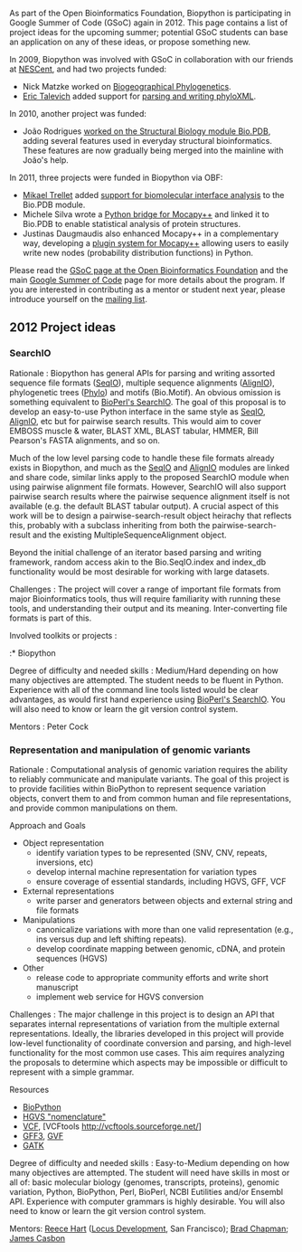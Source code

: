 As part of the Open Bioinformatics Foundation, Biopython is participating in Google Summer of Code (GSoC) again in 2012. This page contains a list of project ideas for the upcoming summer; potential GSoC students can base an application on any of these ideas, or propose something new.

In 2009, Biopython was involved with GSoC in collaboration with our friends at [https://www.nescent.org/wg_phyloinformatics/Main_Page NESCent], and had two projects funded:

* Nick Matzke worked on [https://www.nescent.org/wg_phyloinformatics/Phyloinformatics_Summer_of_Code_2009#Biogeographical_Phylogenetics_for_BioPython Biogeographical Phylogenetics].
* [[User%3AEricTalevich|Eric Talevich]] added support for [https://www.nescent.org/wg_phyloinformatics/Phyloinformatics_Summer_of_Code_2009#Biopython_support_for_parsing_and_writing_phyloXML parsing and writing phyloXML].

In 2010, another project was funded:

* João Rodrigues [[GSOC2010_Joao|worked on the Structural Biology module Bio.PDB]], adding several features used in everyday structural bioinformatics. These features are now gradually being merged into the mainline with João's help.

In 2011, three projects were funded in Biopython via OBF:

* [[User%3AMtrellet|Mikael Trellet]] added [[GSoC2011_mtrellet|support for biomolecular interface analysis]] to the Bio.PDB module.
* Michele Silva wrote a [[GSOC2011_Mocapy|Python bridge for Mocapy++]] and linked it to Bio.PDB to enable statistical analysis of protein structures.
* Justinas Daugmaudis also enhanced Mocapy++ in a complementary way, developing a [[GSOC2011_MocapyExt|plugin system for Mocapy++]] allowing users to easily write new nodes (probability distribution functions) in Python.

Please read the [http://www.open-bio.org/wiki/Google_Summer_of_Code GSoC page at the Open Bioinformatics Foundation] and the main [http://code.google.com/soc Google Summer of Code] page for more details about the program. If you are interested in contributing as a mentor or student next year, please introduce yourself on the [http://biopython.org/wiki/Mailing_lists mailing list].

== 2012 Project ideas ==

=== SearchIO ===

; Rationale : Biopython has general APIs for parsing and writing assorted sequence file formats ([[SeqIO]]), multiple sequence alignments ([[AlignIO]]), phylogenetic trees ([[Phylo]]) and motifs (Bio.Motif). An obvious omission is something equivalent to [[bp:HOWTO:SearchIO|BioPerl's SearchIO]]. The goal of this proposal is to develop an easy-to-use Python interface in the same style as [[SeqIO]], [[AlignIO]], etc but for pairwise search results. This would aim to cover EMBOSS muscle & water, BLAST XML, BLAST tabular, HMMER, Bill Pearson's FASTA alignments, and so on.

Much of the low level parsing code to handle these file formats already exists in Biopython, and much as the [[SeqIO]] and [[AlignIO]] modules are linked and share code, similar links apply to the proposed SearchIO module when using pairwise alignment file formats. However, SearchIO will also support pairwise search results where the pairwise sequence alignment itself is not available (e.g. the default BLAST tabular output). A crucial aspect of this work will be to design a pairwise-search-result object heirachy that reflects this, probably with a subclass inheriting from both the pairwise-search-result and the existing MultipleSequenceAlignment object.

Beyond the initial challenge of an iterator based parsing and writing framework, random access akin to the Bio.SeqIO.index and index_db functionality would be most desirable for working with large datasets.

; Challenges : The project will cover a range of important file formats from major Bioinformatics tools, thus will require familiarity with running these tools, and understanding their output and its meaning. Inter-converting file formats is part of this.

; Involved toolkits or projects :

:* Biopython

; Degree of difficulty and needed skills : Medium/Hard depending on how many objectives are attempted. The student needs to be fluent in Python. Experience with all of the command line tools listed would be clear advantages, as would first hand experience using [[bp:HOWTO:SearchIO|BioPerl's SearchIO]]. You will also need to know or learn the git version control system.

; Mentors : Peter Cock

=== Representation and manipulation of genomic variants ===

; Rationale : Computational analysis of genomic variation requires the ability to reliably communicate and manipulate variants. The goal of this project is to provide facilities within BioPython to represent sequence variation objects, convert them to and from common human and file representations, and provide common manipulations on them.

; Approach and Goals
* Object representation
** identify variation types to be represented (SNV, CNV, repeats, inversions, etc)
** develop internal machine representation for variation types
** ensure coverage of essential standards, including HGVS, GFF, VCF
* External representations
** write parser and generators between objects and external string and file formats
* Manipulations
** canonicalize variations with more than one valid representation (e.g., ins versus dup and left shifting repeats).
** develop coordinate mapping between genomic, cDNA, and protein sequences (HGVS)
* Other
** release code to appropriate community efforts and write short manuscript
** implement web service for HGVS conversion

; Challenges : The major challenge in this project is to design an API that separates internal representations of variation from the multiple external representations. Ideally, the libraries developed in this project will provide low-level functionality of coordinate conversion and parsing, and high-level functionality for the most common use cases. This aim requires analyzing the proposals to determine which aspects may be impossible or difficult to represent with a simple grammar.

; Resources
* [http://biopython.org BioPython] 
* [http://www.mutalyzer.nl/2.0/ HGVS "nomenclature"]
* [http://www.1000genomes.org/wiki/Analysis/Variant%20Call%20Format/vcf-variant-call-format-version-41 VCF], [VCFtools http://vcftools.sourceforge.net/]
* [http://www.sequenceontology.org/gff3.shtml GFF3], [http://www.sequenceontology.org/resources/gvf.html GVF]
* [http://www.broadinstitute.org/gsa/wiki/index.php/The_Genome_Analysis_Toolkit GATK]

; Degree of difficulty and needed skills : Easy-to-Medium depending on how many objectives are attempted. The student will need have skills in most or all of: basic molecular biology (genomes, transcripts, proteins), genomic variation, Python, BioPython, Perl, BioPerl, NCBI Eutilities and/or Ensembl API. Experience with computer grammars is highly desirable. You will also need to know or learn the git version control system.

; Mentors: [http://linkedin.com/in/reece Reece Hart] ([http://locusdevelopmentinc.com Locus Development], San Francisco); [http://bcbio.wordpress.com Brad Chapman]; [http://casbon.me James Casbon]